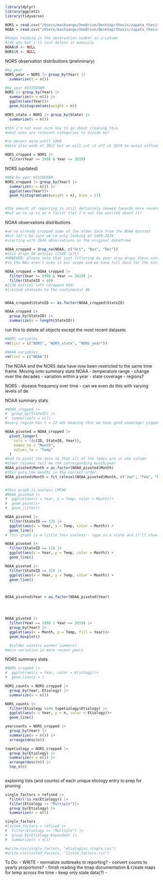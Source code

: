 
```r
library(dplyr)
library(ggplot2)
library(tidyverse)

NORS = read.csv("/Users/machaango/OneDrive/Desktop/thesis/zapata_thesis/data/NORS_refined.csv", header = TRUE)
NOAA = read.csv("/Users/machaango/OneDrive/Desktop/thesis/zapata_thesis/data/NOAA_cleaned.csv", header = TRUE)

#keeps reading in the observation number as a column
#idk why but i'll just delete it manually
NOAA$X <- NULL
NORS$X <- NULL
```

NORS observation distributions (preliminary)
```r
#by year
NORS_year = NORS |> group_by(Year) |> 
  summarize(n = n())

#by year HISTOGRAM
NORS |> group_by(Year) |> 
  summarize(n = n()) |> 
  ggplot(aes(Year))+
  geom_histogram(aes(weight = n))

NORS_state = NORS |> group_by(State) |> 
  summarize(n = n())

#tbh i'm not even sure how to go about cleaning this
#what even are relevant categories to divide by?

#no decent data until 1998
#data also ends at 2022 but we will cut it off at 2019 to avoid influence from the pandemic

NORS_cropped = NORS |> 
  filter(Year >= 1998 & Year <= 2019)
```

NORS (updated)
```r
#NEW by year HISTOGRAM
NORS_cropped |> group_by(Year) |> 
  summarize(n = n()) |> 
  ggplot(aes(Year))+
  geom_histogram(aes(weight = n), bins = 21)


#the amount of reporting is still definitely skewed towards more recent years
#but we're up to an n factor that I'm not too worried about it?

```

NOAA observations distributions
```r
#we've already cropped some of the older data from the NOAA dataset
#but let's be sure we're only looking at 1998-2019
#starting with 2646 observations in the original dataframe

NOAA_cropped = drop_na(NOAA, c("Oct", "Nov", "Dec"))
#this drops 98 entries (2548 left)
#HOWEVER: please note that just filtering by year also drops these entries
#so the NAs aren't even in our scope and we have full data for the entire timespan

NOAA_cropped = NOAA_cropped |> 
  filter(Year >= 1998 & Year <= 2019) |> 
  filter(StateID < 49)
#2156 entries left (dropped 490)
#limited stateids to the continental 48


NOAA_cropped$StateID <- as.factor(NOAA_cropped$StateID)

NOAA_cropped |> 
  group_by(StateID) |> 
  summarize(n = length(StateID))

```

run this to delete all objects except the most recent datasets
```r
#NORS variables
rm(list = c("NORS", "NORS_state", "NORS_year"))

#NOAA variables
rm(list = c("NOAA"))

```


The NOAA and the NORS data have now been restricted to the same time frame.
Moving onto summary stats
NOAA
- temperature range
  - change over the decades
  - variation within a year
- state coverage
  - regions?
  
NORS
- disease frequency over time
  - can we even do this with varying levels of de
  

NOAA summary stats
```r
#NOAA_cropped |>  
#  group_by(StateID) |> 
#  summarize(n = n())
#every region has n = 22 obs meaning that we have good coverage! yippee

NOAA_pivoted = NOAA_cropped |> 
  pivot_longer(
    cols = !(c(ID, StateID, Year)),
    names_to = "Month",
    values_to = "Temp"
  )
#had to pivot the data so that all of the temps are in one column 
#other columns tell me the corresponding month/year
NOAA_pivoted$Month = as.factor(NOAA_pivoted$Month)
#this puts the months in the correct order.
NOAA_pivoted$Month = fct_relevel(NOAA_pivoted$Month, c("Jan", "Feb", "Mar", "Apr", "May", "June", "July", "Aug", "Sept", "Oct", "Nov", "Dec"))


#this graph is useless LMFAO
#NOAA_pivoted |> 
#  ggplot(aes(x = Year, y = Temp, color = Month))+
#  geom_point()+
#  geom_jitter()

NOAA_pivoted |> 
  filter(StateID == 33) |> 
  ggplot(aes(x = Year, y = Temp, color = Month)) +
  geom_line()
# this graph is a little less useless-- type in a state and it'll show you the yearly temps

NOAA_pivoted |> 
  filter(StateID == 12) |> 
  ggplot(aes(x = Year, y = Temp, color = Month)) +
  geom_line()

NOAA_pivoted |> 
  filter(StateID == 32) |> 
  ggplot(aes(x = Year, y = Temp, color = Month)) +
  geom_line()



NOAA_pivoted$Year = as.factor(NOAA_pivoted$Year) 




NOAA_pivoted |> 
  filter(Year == 1998 | Year == 2019) |> 
  group_by(Year) |> 
  ggplot(aes(x = Month, y = Temp, fill = Year))+
  geom_boxplot()

  #colder winters warmer summers?
#more variation in more recent years

```

NORS summary stats
```r
#NORS_cropped |> 
#  ggplot(aes(x = Year, color = Etiology))+
#  geom_line(y = )

NORS_counts = NORS_cropped |> 
  group_by(Year, Etiology) |> 
  summarize(n = n())

NORS_counts |> 
  filter(Etiology %in% topetiology$Etiology) |> 
  ggplot(aes(x = Year, y = n, color = Etiology))+
  geom_line()


```

```r

yearcounts = NORS_cropped |> 
  group_by(Year) |> 
  summarize(n = n()) |> 
  arrange(desc(n))

topetiology = NORS_cropped |> 
  group_by(Etiology) |> 
  summarize(n = n()) |> 
  arrange(desc(n)) |> 
  top_n(6)
  


```



exploring lists (and counts) of each unique etiology entry to prep for pruning
```r





single_factors = refined |>  
  filter(!is.na(Etiology)) |> 
  filter(Etiology != "Multiple")|> 
  group_by(Etiology) |> 
  summarize(n = n())

single_factors
#listed_factors = refined |> 
#  filter(Etiology == "Multiple") |> 
#  group_by(Etiology.Expanded) |> 
#  summarize(n = n())

#write.csv(single_factors, "etiologies_single.csv")
#write.csv(listed_factors, "listed_factors.csv")

```


To Do:
- WRITE
- normalize outbreaks to reporting? 
  - convert counts to yearly proportions?
- finish reading the tmap documentation & create maps for temp across the time
- keep only state data(?)
- 




